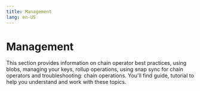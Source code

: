 ```yaml
---
title: Management
lang: en-US
---
```



# Management

This section provides information on chain operator best practices, using blobs, managing your keys, rollup operations, using snap sync for chain operators and troubleshooting: chain operations. You'll find guide, tutorial to help you understand and work with these topics.

<Cards>
  <Card title="Chain operator best practices" href="/builders/chain-operators/management/best-practices" />
  <Card title="Using blobs" href="/builders/chain-operators/management/blobs" />
  <Card title="Managing your keys" href="/builders/chain-operators/management/key-management" />
  <Card title="Rollup operations" href="/builders/chain-operators/management/operations" />
  <Card title="Using snap sync for chain operators" href="/builders/chain-operators/management/snap-sync" />
  <Card title="Troubleshooting: chain operations" href="/builders/chain-operators/management/troubleshooting" />
</Cards>